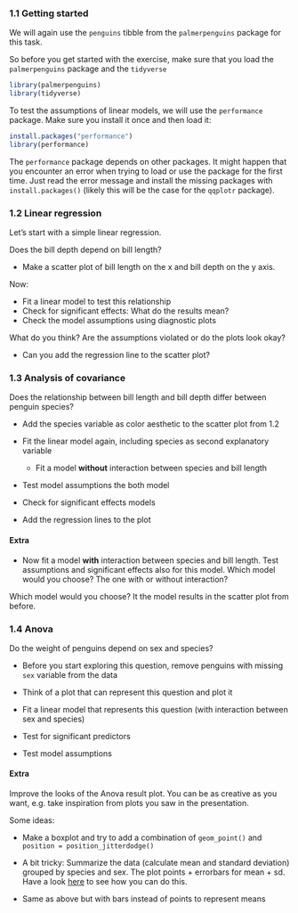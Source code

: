 ### 1.1 Getting started

We will again use the `penguins` tibble from the `palmerpenguins` package for this task.

So before you get started with the exercise, make sure that you load the `palmerpenguins` package and the `tidyverse`

```r
library(palmerpenguins)
library(tidyverse)
```

To test the assumptions of linear models, we will use the `performance` package. Make sure you install it once and then load it:

```r
install.packages("performance")
library(performance)
```

The `performance` package depends on other packages. It might happen that you encounter an error when trying to load or use the package for the first time. Just read the error message and install the missing packages with `install.packages()` (likely this will be the case for the `qqplotr` package).

### 1.2 Linear regression

Let's start with a simple linear regression.

Does the bill depth depend on bill length?

- Make a scatter plot of bill length on the x and bill depth on the y axis.

Now:

- Fit a linear model to test this relationship
- Check for significant effects: What do the results mean?
- Check the model assumptions using diagnostic plots

What do you think? Are the assumptions violated or do the plots look okay?

- Can you add the regression line to the scatter plot?

### 1.3 Analysis of covariance

Does the relationship between bill length and bill depth differ between penguin species?

- Add the species variable as color aesthetic to the scatter plot from 1.2

- Fit the linear model again, including species as second explanatory variable
  - Fit a model **without** interaction between species and bill length

- Test model assumptions the both model

- Check for significant effects models

- Add the regression lines to the plot

#### Extra

- Now fit a model **with** interaction between species and bill length. Test assumptions and significant effects also for this model. Which model would you choose? The one with or without interaction?

Which model would you choose? It the model results in the scatter plot from before.

### 1.4 Anova

Do the weight of penguins depend on sex and species?

- Before you start exploring this question, remove penguins with missing `sex` variable from the data

- Think of a plot that can represent this question and plot it

- Fit a linear model that represents this question (with interaction between sex and species)

- Test for significant predictors

- Test model assumptions

#### Extra

Improve the looks of the Anova result plot. You can be as creative as you want, e.g. take inspiration from plots you saw in the presentation.

Some ideas:

- Make a boxplot and try to add a combination of `geom_point()` and `position = position_jitterdodge()`

- A bit tricky: Summarize the data (calculate mean and standard deviation) grouped by species and sex. The plot points + errorbars for mean + sd. Have a look [here](https://www.datanovia.com/en/lessons/ggplot-error-bars/) to see how you can do this. 

- Same as above but with bars instead of points to represent means
